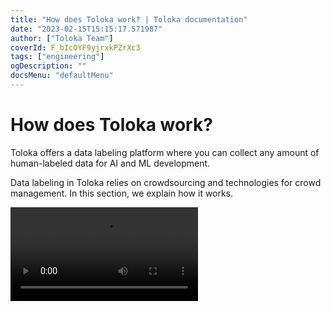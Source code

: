 ```yaml
---
title: "How does Toloka work? | Toloka documentation"
date: "2023-02-15T15:15:17.571987"
author: ["Toloka Team"]
coverId: F_bIcOYF9yjrxkPZrXc3
tags: ["engineering"]
ogDescription: ""
docsMenu: "defaultMenu"
---
```



# How does Toloka work?

Toloka offers a data labeling platform where you can collect any amount of human-labeled data for AI and ML development.

Data labeling in Toloka relies on crowdsourcing and technologies for crowd management. In this section, we explain how it works.

<Video isFrame={true} src="https://www.youtube.com/embed/7RgoTib83EI" />

## What is crowdsourcing?

Crowdsourcing is the practice of obtaining information or services from a large dispersed group of people. These people perform micro tasks, and their collective work provides valuable input. For example, they can classify images into categories, and the resulting data can be used later to improve search relevance or recommendation systems.

<Image width="430px" withBackground imageId="1675426577278" alt="Task example" />

Usually, there are three parties involved in crowdsourcing: requesters, crowd contributors or annotators, and a platform that brings them together.

Requesters are individuals or companies that use the crowdsourcing platform to collect or label data. For example, they might post tasks to moderate comments, transcribe audio recordings, find road signs on images, or collect photos of local businesses.

Annotators (in Toloka, we call them Tolokers) are people from around the world who get paid for completing these tasks. These people are usually referred to as “the crowd”, which is where the word crowdsourcing comes from.

Toloka provides an open platform where requesters and the crowd can interact.

## Toloka workflow

The data labeling workflow in Toloka looks like this:

<img src="https://tlk-infra-front.azureedge.net/portal-static/uploaded/images/1675425182261/1675425182261_original_svg.svg" alt="Toloka workflow" />

1. First, you register in Toloka as a requester.

1. Then you create a project for data labeling. The project involves a specific task, like classifying images by category.

1. In the project, you explain what you want Tolokers to do. You set up the task interface (in our example, you assign categories to buttons for labeling images), and write detailed instructions.

1. For every set of data you want to label (in our example, this might be a batch of photos with traffic signs), you create a task pool. A project can have any number of pools.

1. You upload your data to a pool and launch the labeling.

1. Tolokers access their own Toloka interface, pick the tasks they want to do, and get paid for completed tasks.

1. After Tolokers complete all the tasks in a pool, you download the labeled data. You can process the data using aggregation or verification, or use it as is

No matter what type of data you intend to collect as a requester, you always need to create three main entities: a [project](#project), a [pool](#pool), and [tasks](#task).

<img src="https://tlk-infra-front.azureedge.net/portal-static/uploaded/images/1675425181143/1675425181143_original_svg.svg" alt="Toloka three main entities" />

## Project {#project}

A project in Toloka represents a specific data labeling goal. This could be to moderate comments, to classify images, to transcribe audio recordings, or something else.

All tasks in a project share the same interface and instructions for Tolokers. You can upload new sets of tasks whenever you need to.

To learn about projects and settings, see [Project](/docs/guide/project).

## Pool {#pool}

A pool represents a set of data to label in a project. You can use the pool settings to select Tolokers, set the price for tasks, and add various quality control rules.

Having multiple pools in the same project is useful because you can reuse the same project settings when you need more data labeled, and tweak the settings for each pool as needed.

To learn about pools and their settings, see [Pool](/docs/guide/pool-main).

## Task {#task}

A task is created for a single data unit that requires labeling, like a photo to classify, or a comment to review.

In Toloka, there are three types of tasks: general, training, and control tasks. General tasks are the tasks with the actual data you want to get labeled. Training tasks have predefined answers and hints for Tolokers, which help them learn how to do the task correctly. Control tasks have predefined answers, used to check whether Tolokers answer correctly. You need to create training tasks and control tasks using actual data so that they are relevant to your project.

You upload task data to Toloka in a file. Toloka currently supports XLSX, TSV, and JSON file formats for uploading task data.

To learn about tasks, supported task files, and their structure, see [Task](/docs/guide/pool_csv).

## Task suite {#tasks-page}

A task suite is a group of several tasks given to a Toloker to submit all at once. For example, you can show four images on the same page.

To learn about task suites and how to use them, see [Task suite](/docs/guide/distribute-tasks-by-pages).

## What does it look like for Tolokers? {#appearance}

Tolokers have their own version of the platform with a browser interface and a mobile app. They see a list of tasks they can choose from. Your tasks become available to Tolokers when you launch a pool.

Note that Tolokers don't know the difference between projects, pools, tasks, or task suites — and they don't need to. They usually refer to all of it as “tasks”.

To learn more, see [How Tolokers see pools](/docs/guide/pool-main).

## Toloka API and SDK {#api}

If you need to post similar tasks on a regular basis, you can automate working with Toloka by using the [Toloka API](/docs/api/) and [Python SDK](/docs/toloka-kit/python-sdk).

The Toloka API has some features that are not yet available in the web interface. For example, you can use the API to specify overlap for individual tasks and add multiple correct responses to control tasks.

You can use the Python SDK to integrate the Toloka API into applications written in Python. It already contains all the API classes and methods and there's no need to write new functions for them.

## See also {#see-also}

- [Crowdsourcing concepts](https://toloka.ai/knowledgebase/crowdsourcing-concepts/)
- [What tasks can't be placed in Toloka?](/docs/guide/unwanted)
- [Common mistakes made by requesters](/docs/guide/frequent-customer-errors)
- [Where to store media files](/docs/guide/cloud-storage)

## Troubleshooting {#troubleshooting}

<FaqTaskSuitable/>

<FaqStartNewProject/>

<Button themeColor="light" view="default" size="l" type="link" url="/docs/guide/troubleshooting/support?form-source=guide-overview">Contact support</Button>
